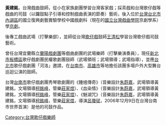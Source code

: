 {{vfd|沒有足夠的可靠資料來源能夠讓這個條目符合[[Wikipedia:關注度|Wikipedia:關注度]]中的標準|date=2022/06/17}}
{{Notability|3=Biographies|time=2022-05-18T04:58:22+00:00}}
{{BLP unsourced|time=2022-05-18T04:58:22+00:00}}
'''黃建銘'''，台灣戲曲鼓師，從小在家族劇團學習台灣客家戲；採茶戲和台灣歌仔戲等戲曲的司鼓（以鑼鼓點子引導和控制戲曲表演的節奏）藝術，後入位於[[台灣|台灣]][[台北市|台北市]][[內湖區|內湖區]]的國立復興劇藝實驗學校中國戲劇科（現在的[[國立台灣戲曲學院|國立台灣戲曲學院]]京劇學系）學[[京劇|京劇]]。

後專工戲曲武場（打擊樂部），並師從台灣[[歌仔戲|歌仔戲]]鼓師[[王清松|王清松]]學習台灣歌仔戲司鼓藝術。

曾任台灣宜蘭縣立[[蘭陽戲劇團|蘭陽戲劇團]]等戲曲劇團的武場樂師（打擊樂演奏員），現任[[新北市|新北市]][[板橋區_(新北市)|板橋區]]歌仔戲劇團民權歌劇團鼓師（武場領班；武場領導；武場指導），並應[[台北市|台北市]]歌仔戲劇團「河洛」邀請，在[[台南市|台南市]]、[[高雄市|高雄市]]等地擔任該團多場戶外大型舞台巡迴公演的鼓師。

台灣[[台南市|台南市]]歌仔戲劇團秀琴歌劇團的《鍾馗傳奇》（音樂設計[[朱蔚嘉|朱蔚嘉]]，武場領導黃建銘，文場領導[[柯銘峰|柯銘峰]]，管樂[[莊家煜|莊家煜]]）、《血染情》（音樂設計[[朱蔚嘉|朱蔚嘉]]，武場領導黃建銘，文場領導[[柯銘峰|柯銘峰]]，管樂[[莊家煜|莊家煜]]）、《魅湖咒》（音樂設計[[朱蔚嘉|朱蔚嘉]]，武場領導黃建銘，文場領導[[柯銘峰|柯銘峰]]，管樂[[莊家煜|莊家煜]]，導演[[呂瓊珷|呂瓊珷]]，2006年12月9日在台灣台南市世界首演）是他的司鼓作品。

[[Category:台灣歌仔戲樂師|Category:台灣歌仔戲樂師]]